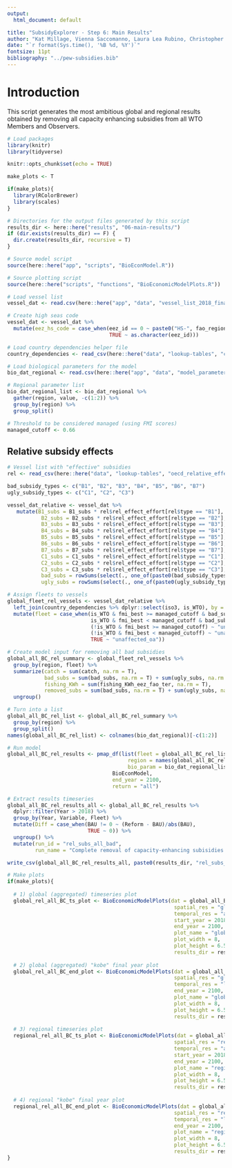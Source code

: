 ```yaml
---
output:
  html_document: default

title: "SubsidyExplorer - Step 6: Main Results"
author: "Kat Millage, Vienna Saccomanno, Laura Lea Rubino, Christopher Costello"
date: "`r format(Sys.time(), '%B %d, %Y')`"
fontsize: 11pt
bibliography: "../pew-subsidies.bib"
---
```


# Introduction 

This script generates the most ambitious global and regional results obtained by removing all capacity enhancing subsidies from all WTO Members and Observers.

```r
# Load packages
library(knitr) 
library(tidyverse)

knitr::opts_chunk$set(echo = TRUE)

make_plots <- T

if(make_plots){
  library(RColorBrewer)
  library(scales)
}

# Directories for the output files generated by this script
results_dir <- here::here("results", "06-main-results/")
if (dir.exists(results_dir) == F) {
  dir.create(results_dir, recursive = T)
}
```

```r
# Source model script
source(here::here("app", "scripts", "BioEconModel.R"))

# Source plotting script
source(here::here("scripts", "functions", "BioEconomicModelPlots.R"))
```

```r
# Load vessel list
vessel_dat <- read.csv(here::here("app", "data", "vessel_list_2018_final.csv"), stringsAsFactors = F)

# Create high seas code
vessel_dat <- vessel_dat %>%
  mutate(eez_hs_code = case_when(eez_id == 0 ~ paste0("HS-", fao_region),
                                 TRUE ~ as.character(eez_id)))

# Load country dependencies helper file
country_dependencies <- read_csv(here::here("data", "lookup-tables", "country_dependencies.csv"))
```

```r
# Load biological parameters for the model
bio_dat_regional <- read.csv(here::here("app", "data", "model_parameters_regional_3_regions.csv"))

# Regional parameter list
bio_dat_regional_list <- bio_dat_regional %>%
  gather(region, value, -c(1:2)) %>%
  group_by(region) %>%
  group_split()
```

```r
# Threshold to be considered managed (using FMI scores)
managed_cutoff <- 0.66
```

## Relative subsidy effects

```r
# Vessel list with "effective" subsidies
rel <- read_csv(here::here("data", "lookup-tables", "oecd_relative_effects_lookup_table.csv"))

bad_subsidy_types <- c("B1", "B2", "B3", "B4", "B5", "B6", "B7")
ugly_subsidy_types <- c("C1", "C2", "C3")

vessel_dat_relative <- vessel_dat %>%
   mutate(B1_subs = B1_subs * rel$rel_effect_effort[rel$type == "B1"], 
           B2_subs = B2_subs * rel$rel_effect_effort[rel$type == "B2"],
           B3_subs = B3_subs * rel$rel_effect_effort[rel$type == "B3"],
           B4_subs = B4_subs * rel$rel_effect_effort[rel$type == "B4"],
           B5_subs = B5_subs * rel$rel_effect_effort[rel$type == "B5"], 
           B6_subs = B6_subs * rel$rel_effect_effort[rel$type == "B6"],
           B7_subs = B7_subs * rel$rel_effect_effort[rel$type == "B7"], 
           C1_subs = C1_subs * rel$rel_effect_effort[rel$type == "C1"], 
           C2_subs = C2_subs * rel$rel_effect_effort[rel$type == "C2"],
           C3_subs = C3_subs * rel$rel_effect_effort[rel$type == "C3"], 
           bad_subs = rowSums(select(., one_of(paste0(bad_subsidy_types, "_subs")))),
           ugly_subs = rowSums(select(., one_of(paste0(ugly_subsidy_types, "_subs")))))
```

```r
# Assign fleets to vessels
global_fleet_rel_vessels <- vessel_dat_relative %>%
  left_join(country_dependencies %>% dplyr::select(iso3, is_WTO), by = c("flag_iso3" = "iso3")) %>%
  mutate(fleet = case_when(is_WTO & fmi_best >= managed_cutoff & bad_subs > 0 ~ "affected_managed",
                           is_WTO & fmi_best < managed_cutoff & bad_subs > 0 ~ "affected_oa",
                           (!is_WTO & fmi_best >= managed_cutoff) ~ "unaffected_managed",
                           (!is_WTO & fmi_best < managed_cutoff) ~ "unaffected_oa",
                           TRUE ~ "unaffected_oa"))
```

```r
# Create model input for removing all bad subsidies
global_all_BC_rel_summary <- global_fleet_rel_vessels %>%
  group_by(region, fleet) %>%
  summarize(catch = sum(catch, na.rm = T),
            bad_subs = sum(bad_subs, na.rm = T) + sum(ugly_subs, na.rm = T),
            fishing_KWh = sum(fishing_KWh_eez_fao_ter, na.rm = T),
            removed_subs = sum(bad_subs, na.rm = T) + sum(ugly_subs, na.rm = T)) %>%
  ungroup()

# Turn into a list
global_all_BC_rel_list <- global_all_BC_rel_summary %>%
  group_by(region) %>%
  group_split()
names(global_all_BC_rel_list) <- colnames(bio_dat_regional)[-c(1:2)]

# Run model
global_all_BC_rel_results <- pmap_df(list(fleet = global_all_BC_rel_list, 
                                       region = names(global_all_BC_rel_list),
                                       bio_param = bio_dat_regional_list),
                                  BioEconModel,
                                  end_year = 2100,
                                  return = "all")

# Extract results timeseries
global_all_BC_rel_results_all <- global_all_BC_rel_results %>%
  dplyr::filter(Year > 2018) %>%
  group_by(Year, Variable, Fleet) %>%
  mutate(Diff = case_when(BAU != 0 ~ (Reform - BAU)/abs(BAU),
                          TRUE ~ 0)) %>%
  ungroup() %>%
  mutate(run_id = "rel_subs_all_bad",
         run_name = "Complete removal of capacity-enhancing subisidies - relative subsidies")

write_csv(global_all_BC_rel_results_all, paste0(results_dir, "rel_subs_all_BC_ts.csv"))
```

```r
# Make plots
if(make_plots){
  
  # 1) global (aggregated) timeseries plot
  global_rel_all_BC_ts_plot <- BioEconomicModelPlots(dat = global_all_BC_rel_results_all,
                                                      spatial_res = "global",
                                                      temporal_res = "all",
                                                      start_year = 2018,
                                                      end_year = 2100,
                                                      plot_name = "global_rel_subs_all_BC_ts_plot",
                                                      plot_width = 8,
                                                      plot_height = 6.5,
                                                      results_dir = results_dir)
  
  # 2) global (aggregated) "kobe" final year plot
  global_rel_all_BC_end_plot <- BioEconomicModelPlots(dat = global_all_BC_rel_results_all,
                                                      spatial_res = "global",
                                                      temporal_res = "last",
                                                      end_year = 2100,
                                                      plot_name = "global_rel_subs_all_BC_end_plot",
                                                      plot_width = 8,
                                                      plot_height = 6.5,
                                                      results_dir = results_dir)
  
  # 3) regional timeseries plot
  regional_rel_all_BC_ts_plot <- BioEconomicModelPlots(dat = global_all_BC_rel_results_all,
                                                      spatial_res = "regional",
                                                      temporal_res = "all",
                                                      start_year = 2018,
                                                      end_year = 2100,
                                                      plot_name = "regional_rel_subs_all_BC_ts_plot",
                                                      plot_width = 8,
                                                      plot_height = 6.5,
                                                      results_dir = results_dir)
  
  # 4) regional "kobe" final year plot
  regional_rel_all_BC_end_plot <- BioEconomicModelPlots(dat = global_all_BC_rel_results_all,
                                                      spatial_res = "regional",
                                                      temporal_res = "last",
                                                      end_year = 2100,
                                                      plot_name = "regional_rel_subs_all_BC_end_plot",
                                                      plot_width = 8,
                                                      plot_height = 6.5,
                                                      results_dir = results_dir)
}
```

